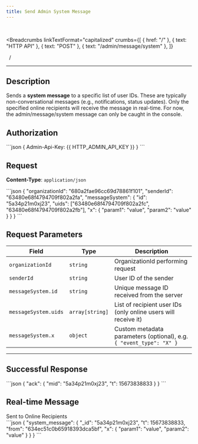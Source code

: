 ```yaml
---
title: Send Admin System Message
---
```


<br />



<Breadcrumbs
  linkTextFormat="capitalized"
  crumbs={[
    { href: "/" },
    { text: "HTTP API" },
    { text: "POST" },
    { text: "/admin/message/system" },
  ]}
>
  <Icon slot="index" name="seti:powershell" />
  <span slot="separator">&nbsp;&nbsp;/&nbsp;</span>
</Breadcrumbs>

---


## Description

> <Badge text="POST" variant="caution" size="large" />
> <Badge text="/admin/message/system" size="large" />

Sends a **system message** to a specific list of user IDs. These are typically non-conversational messages (e.g., notifications, status updates). Only the specified online recipients will receive the message in real-time. For now, the admin/message/system message can only be caught in the console.

## Authorization

<Tabs>
  <TabItem label="Header">
    ```json 
    { Admin-Api-Key: {{ HTTP_ADMIN_API_KEY }} }
    ```
  </TabItem>
</Tabs>

## Request

**Content-Type**: `application/json`

<Tabs>
  <TabItem label="Request">
```json
{
  "organizationId": "680a2fae96cc69d78861f101",
  "senderId": "63480e68f4794709f802a2fa",
  "messageSystem": {
    "id": "5а34p21m0xj23",
    "uids": ["63480e68f4794709f802a2fc", "63480e68f4794709f802a2fb"],
    "x": {
      "param1": "value",
      "param2": "value"
    }
  }
}
```
  </TabItem>  
</Tabs>

## Request Parameters

| Field                | Type            | Description                                                         |
| -------------------- | --------------- | ------------------------------------------------------------------- |
| `organizationId`     | `string`        | OrganizationId performing request                                   |
| `senderId`           | `string`        | User ID of the sender                                               |
| `messageSystem.id`   | `string`        | Unique message ID received from the server                          |
| `messageSystem.uids` | `array[string]` | List of recipient user IDs (only online users will receive it)      |
| `messageSystem.x`    | `object`        | Custom metadata parameters (optional), e.g. `{ "event_type": "X" }` |

---

## Successful Response

<Tabs>
  <TabItem label="Response">
```json
{
  "ack": {
    "mid": "5а34p21m0xj23",
    "t": 15673838833
  }
}
```
  </TabItem>  
</Tabs>

## Real-time Message

<Aside type="tip" title="Additional information">
  Sent to Online Recipients
</Aside>

<Tabs>
  <TabItem label="Event">
```json
{
  "system_message": {
    "_id": "5а34p21m0xj23",
    "t": 15673838833,
    "from": "634ec51c0b65918393dca5bf",
    "x": {
      "param1": "value",
      "param2": "value"
    }
  }
}
```
  </TabItem>  
</Tabs>

<script
  src="https://giscus.app/client.js"
  data-repo="Oleksandr1414/cathedra-slytherin"
  data-repo-id="R_kgDOI8uafg"
  data-category="[ВВЕДІТЬ CATEGORY NAME]"
  data-category-id="[ВВЕДІТЬ CATEGORY ID]"
  data-mapping="pathname"
  data-strict="0"
  data-reactions-enabled="1"
  data-emit-metadata="0"
  data-input-position="bottom"
  data-theme="preferred_color_scheme"
  data-lang="uk"
  crossorigin="anonymous"
  async
></script>
